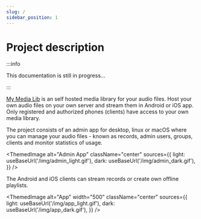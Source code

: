 ```yaml
---
slug: /
sidebar_position: 1
---
```



# Project description

:::info

This documentation is still in progress...

:::

[My Media Lib](https://github.com/we-kode?q=mml.&type=all&language=&sort=) is an self hosted media library for your audio files. Host your own audio files on your own server and stream them in Android or iOS app.
Only registered and authorized phones (clients) have access to your own media library.

The project consists of an admin app for desktop, linux or macOS where you can manage your audio files - known as records, admin users, groups, clients and monitor statistics of usage.

<ThemedImage
  alt="Admin App"
  className="center"
  sources={{
    light: useBaseUrl('/img/admin_light.gif'),
    dark: useBaseUrl('/img/admin_dark.gif'),
  }}
/>

The Android and iOS clients can stream records or create own offline playlists.

<ThemedImage
  alt="App"
  width="500"
  className="center"
  sources={{
    light: useBaseUrl('/img/app_light.gif'),
    dark: useBaseUrl('/img/app_dark.gif'),
  }}
/>